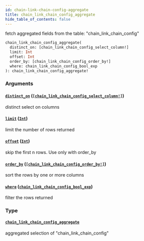 ```yaml
---
id: chain-link-chain-config-aggregate
title: chain_link_chain_config_aggregate
hide_table_of_contents: false
---
```


fetch aggregated fields from the table: "chain_link_chain_config"

```graphql
chain_link_chain_config_aggregate(
  distinct_on: [chain_link_chain_config_select_column!]
  limit: Int
  offset: Int
  order_by: [chain_link_chain_config_order_by!]
  where: chain_link_chain_config_bool_exp
): chain_link_chain_config_aggregate!
```

### Arguments

#### [`distinct_on`](#) ([`[chain_link_chain_config_select_column!]`](/07-graphql/enums/chain-link-chain-config-select-column))

distinct select on columns

#### [`limit`](#) ([`Int`](/07-graphql/scalars/int))

limit the number of rows returned

#### [`offset`](#) ([`Int`](/07-graphql/scalars/int))

skip the first n rows. Use only with order_by

#### [`order_by`](#) ([`[chain_link_chain_config_order_by!]`](/07-graphql/inputs/chain-link-chain-config-order-by))

sort the rows by one or more columns

#### [`where`](#) ([`chain_link_chain_config_bool_exp`](/07-graphql/inputs/chain-link-chain-config-bool-exp))

filter the rows returned

### Type

#### [`chain_link_chain_config_aggregate`](/07-graphql/objects/chain-link-chain-config-aggregate)

aggregated selection of "chain_link_chain_config"
